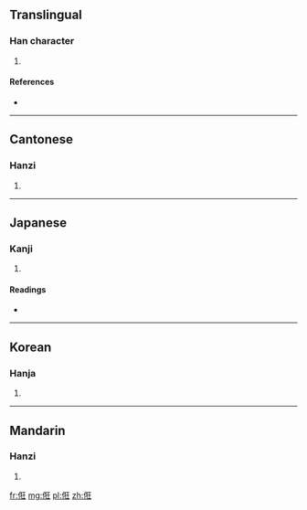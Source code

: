 ==Translingual==

===Han character===
{{Han char|rn=9|rad=人|as=07|sn=9|four=2121<sub>4</sub>|canj=人大竹土 (OKHG)}}

# {{defn|Han|sort=人07}}

====References====
* {{Han ref|kx=0104.110|dkj=00670|dj=0220.100|hdz=10164.060|uh=4FC7|ud=20423|bh=CDEA|bd=52714}}

----

==Cantonese==

===Hanzi===
{{yue-hanzi|jyut=|y=gwong6}}

# {{defn|Cantonese|sort=人07}}

----

==Japanese==

===Kanji===
{{ja-kanji|grade=|rs=人07}}

# {{defn|Japanese|sort=人07}}

====Readings====
* {{ja-readings|on=[[きゃう]] (kyau), [[がう]] (gau), [[かう]] (kau)|kun=[[あわただしいさま]] (awatadashiisama)}}

----

==Korean==

===Hanja===
{{ko-hanja|hangeul=광|rv=gwang|mr=kwang}}

# {{defn|Korean|sort=人07}}

----

==Mandarin==

===Hanzi===
{{cmn-hanzi|pin=[[guàng]] ([[guang4]]), [[kuāng]] ([[kuang1]]), [[kuǎng]] ([[kuang3]])|wg=kuang<sup>4</sup>, k'uang<sup>1</sup>, k'uang<sup>3</sup>}}

# {{defn|Mandarin|sort=人07}}

[[fr:俇]]
[[mg:俇]]
[[pl:俇]]
[[zh:俇]]